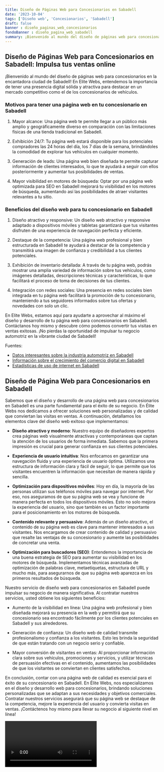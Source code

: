 ```yaml
---
title: Diseño de Páginas Web para Concesionarios en Sabadell
date: '2023-10-04'
tags: ['Diseño web', 'Concesionarios', 'Sabadell']
draft: false
banner : diseño_paginas_web_concesionarios
fondoBanner : diseño_pagina_web_sabadell
summary: ¡Bienvenido al mundo del diseño de páginas web para concesionarios en la encantadora ciudad de Sabadell! En Elite Webs, entendemos la importancia de tener una presencia digital sólida y atractiva para destacar en un mercado competitivo como el de los concesionarios de vehículos.
---
```


## Diseño de Páginas Web para Concesionarios en Sabadell: Impulsa tus ventas online

¡Bienvenido al mundo del diseño de páginas web para concesionarios en la encantadora ciudad de Sabadell! En Elite Webs, entendemos la importancia de tener una presencia digital sólida y atractiva para destacar en un mercado competitivo como el de los concesionarios de vehículos.

### Motivos para tener una página web en tu concesionario en Sabadell

1. Mayor alcance: Una página web te permite llegar a un público más amplio y geográficamente diverso en comparación con las limitaciones físicas de una tienda tradicional en Sabadell.

2. Exhibición 24/7: Tu página web estará disponible para los potenciales compradores las 24 horas del día, los 7 días de la semana, brindándoles la comodidad de explorar tus vehículos en cualquier momento.

3. Generación de leads: Una página web bien diseñada te permite capturar información de clientes interesados, lo que te ayudará a seguir con ellos posteriormente y aumentar tus posibilidades de ventas.

4. Mayor visibilidad en motores de búsqueda: Optar por una página web optimizada para SEO en Sabadell mejorará tu visibilidad en los motores de búsqueda, aumentando así las posibilidades de atraer visitantes relevantes a tu sitio.

### Beneficios del diseño web para tu concesionario en Sabadell

1. Diseño atractivo y responsive: Un diseño web atractivo y responsive adaptado a dispositivos móviles y tabletas garantizará que tus visitantes disfruten de una experiencia de navegación perfecta y eficiente.

2. Destaque de la competencia: Una página web profesional y bien estructurada en Sabadell te ayudará a destacar de la competencia y transmitirá una imagen de confianza y credibilidad a tus clientes potenciales.

3. Exhibición de inventario detallada: A través de tu página web, podrás mostrar una amplia variedad de información sobre tus vehículos, como imágenes detalladas, descripciones técnicas y características, lo que facilitará el proceso de toma de decisiones de tus clientes.

4. Integración con redes sociales: Una presencia en redes sociales bien integrada en tu página web facilitará la promoción de tu concesionario, manteniendo a tus seguidores informados sobre tus ofertas y novedades con solo un clic.

En Elite Webs, estamos aquí para ayudarte a aprovechar al máximo el diseño y desarrollo de tu página web para concesionarios en Sabadell. Contáctanos hoy mismo y descubre cómo podemos convertir tus visitas en ventas exitosas. ¡No pierdas la oportunidad de impulsar tu negocio automotriz en la vibrante ciudad de Sabadell!

Fuentes:
- [Datos interesantes sobre la industria automotriz en Sabadell](https://www.sabadellsud.com/diccionario/ficha-concesionarios-en-sabadell)
- [Información sobre el crecimiento del comercio digital en Sabadell](https://www.ajuntamentdesabadell.cat/)
- [Estadísticas de uso de internet en Sabadell](https://www.sabadell.cat/)

<GifSeo />

<Cta />

## Diseño de Página Web para Concesionarios en Sabadell

Sabemos que el diseño y desarrollo de una página web para concesionarios en Sabadell es una parte fundamental para el éxito de su negocio. En Élite Webs nos dedicamos a ofrecer soluciones web personalizadas y de calidad que conviertan las visitas en ventas. A continuación, detallamos los elementos clave del diseño web exitoso que implementamos:

- **Diseño atractivo y moderno**: Nuestro equipo de diseñadores expertos crea páginas web visualmente atractivas y contemporáneas que captan la atención de los usuarios de forma inmediata. Sabemos que la primera impresión es crucial para generar confianza en sus clientes potenciales.

- **Experiencia de usuario intuitiva**: Nos enfocamos en garantizar una navegación fluida y una experiencia de usuario óptima. Utilizamos una estructura de información clara y fácil de seguir, lo que permite que los visitantes encuentren la información que necesitan de manera rápida y sencilla.

- **Optimización para dispositivos móviles**: Hoy en día, la mayoría de las personas utilizan sus teléfonos móviles para navegar por internet. Por eso, nos aseguramos de que su página web se vea y funcione de manera perfecta en todos los dispositivos móviles. Esto no solo mejora la experiencia del usuario, sino que también es un factor importante para el posicionamiento en los motores de búsqueda.

- **Contenido relevante y persuasivo**: Además de un diseño atractivo, el contenido de su página web es clave para mantener interesados a sus visitantes. Nos encargamos de crear contenido de calidad y persuasivo que resalte las ventajas de su concesionario y aumente las posibilidades de concretar una venta.

- **Optimización para buscadores (SEO)**: Entendemos la importancia de una buena estrategia de SEO para aumentar su visibilidad en los motores de búsqueda. Implementamos técnicas avanzadas de optimización de palabras clave, metaetiquetas, estructura de URL y mucho más, para asegurarnos de que su página web aparezca en los primeros resultados de búsqueda.

Nuestro servicio de diseño web para concesionarios en Sabadell puede impulsar su negocio de manera significativa. Al contratar nuestros servicios, usted obtiene los siguientes beneficios:

- Aumento de la visibilidad en línea: Una página web profesional y bien diseñada mejorará su presencia en la web y permitirá que su concesionario sea encontrado fácilmente por los clientes potenciales en Sabadell y sus alrededores.

- Generación de confianza: Un diseño web de calidad transmite profesionalismo y confianza a los visitantes. Esto les brinda la seguridad de que están tratando con un negocio serio y confiable.

- Mayor conversión de visitantes en ventas: Al proporcionar información clara sobre sus vehículos, promociones y servicios, y utilizar técnicas de persuasión efectivas en el contenido, aumentamos las posibilidades de que los visitantes se conviertan en clientes satisfechos.

En conclusión, contar con una página web de calidad es esencial para el éxito de su concesionario en Sabadell. En Élite Webs, nos especializamos en el diseño y desarrollo web para concesionarios, brindando soluciones personalizadas que se adaptan a sus necesidades y objetivos comerciales. Contratar nuestros servicios asegurará que su página web se destaque de la competencia, mejore la experiencia del usuario y convierta visitas en ventas. ¡Contáctenos hoy mismo para llevar su negocio al siguiente nivel en línea!

<Video />

<CtaBot job='Concesionarios' city='Sabadell'/>

<Gmaps query='Sabadell+españa+maps' />
